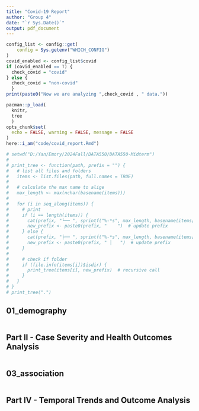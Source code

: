 ```yaml
---
title: "Covid-19 Report"
author: "Group 4"
date: "`r Sys.Date()`"
output: pdf_document
---
```


```r
config_list <- config::get(
    config = Sys.getenv("WHICH_CONFIG")
)
covid_enabled <- config_list$covid
if (covid_enabled == T) {
  check_covid = "covid"
} else {
  check_covid = "non-covid"
  }
print(paste0("Now we are analyzing ",check_covid , " data."))
```

```r
pacman::p_load(
  knitr,
  tree
  )
opts_chunk$set(
  echo = FALSE, warning = FALSE, message = FALSE
)
here::i_am("code/covid_report.Rmd")
```

```r
# setwd("D:/Yan/Emory/2024Fall/DATA550/DATA550-Midterm")
# 
# print_tree <- function(path, prefix = "") {
#   # list all files and folders
#   items <- list.files(path, full.names = TRUE)
# 
#   # calculate the max name to alige
#   max_length <- max(nchar(basename(items)))
# 
#   for (i in seq_along(items)) {
#     # print
#     if (i == length(items)) {
#       cat(prefix, "└── ", sprintf("%-*s", max_length, basename(items[i])), "\n")  # last
#       new_prefix <- paste0(prefix, "    ")  # update prefix
#     } else {
#       cat(prefix, "├── ", sprintf("%-*s", max_length, basename(items[i])), "\n")  # other
#       new_prefix <- paste0(prefix, " │   ")  # update prefix
#     }
# 
#     # check if folder
#     if (file.info(items[i])$isdir) {
#       print_tree(items[i], new_prefix)  # recursive call
#     }
#   }
# }
# print_tree(".")
```

## 01_demography
```r

```


## Part II - Case Severity and Health Outcomes Analysis
```r

```


## 03_association
```r

```


## Part IV - Temporal Trends and Outcome Analysis
```r

```

